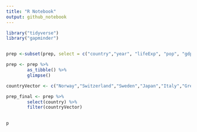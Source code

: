 ```yaml
---
title: "R Notebook"
output: github_notebook
---
```


```r
library("tidyverse")
library("gapminder")
```

```r

```

```r
prep <-subset(prep, select = c("country","year", "lifeExp", "pop", "gdpPercap") )
```

```r
prep <- prep %>%
        as_tibble() %>%
        glimpse()
```
```r
countryVector <- c("Norway","Switzerland","Sweden","Japan","Italy","Greece","Canada","Spain","Singapore","Germany","United States", "Australia","India","China", "Korea, Rep.", "Mexico")

```


```r
prep_final <- prep %>% 
        select(country) %>% 
        filter(countryVector)
        
```

```r
p
```

